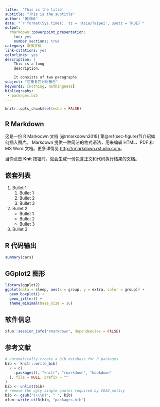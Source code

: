 ```yaml
---
title:  'This is the title'
subtitle: "This is the subtitle"
author: "黄湘云"
date: "`r format(Sys.time(), tz = 'Asia/Taipei', usetz = TRUE)`"
output: 
  rmarkdown::powerpoint_presentation:
    toc: yes
    number_sections: true
category: 演示文稿
link-citations: yes
colorlinks: yes
description: |
    This is a long
    description.

    It consists of two paragraphs
subject: "可重复性分析报告"
keywords: [nothing, nothingness]
bibliography: 
 - packages.bib
---
```


```r
knitr::opts_chunk$set(echo = FALSE)
```

## R Markdown

这是一份 R Markodwn 文档 [@rmarkdown2018] 第\@ref(sec-figure)节介绍如何插入图片。 Markdown 提供一种简洁的格式语法，用来编辑 HTML、PDF 和 MS Word 文档。更多详情见 <http://rmarkdown.rstudio.com>。

当你点击 **Knit** 按钮时，就会生成一份包含正文和代码执行结果的文档。

## 嵌套列表

1. Bullet 1
   1. Bullet 1
   1. Bullet 2
   1. Bullet 3
1. Bullet 2
   - Bullet 1
   - Bullet 2
   - Bullet 3
1. Bullet 3

## R 代码输出

```r
summary(cars)
```

## GGplot2 图形 {#sec-figure}

```r
library(ggplot2)
ggplot(data = sleep, aes(x = group, y = extra, color = group)) +
  geom_boxplot() +
  geom_jitter() +
  theme_minimal(base_size = 16)
```

## 软件信息 {.allowframebreaks}

```r
xfun::session_info("rmarkdown", dependencies = FALSE)
```

## 参考文献

```r
# automatically create a bib database for R packages
bib <- knitr::write_bib(
  x = c(
    .packages(), "knitr", "rmarkdown", "bookdown"
  ), file = NULL, prefix = ""
)
bib <- unlist(bib)
# remove the ugly single quotes required by CRAN policy
bib <- gsub("(\\\n)", " ", bib)
xfun::write_utf8(bib, "packages.bib")
```
